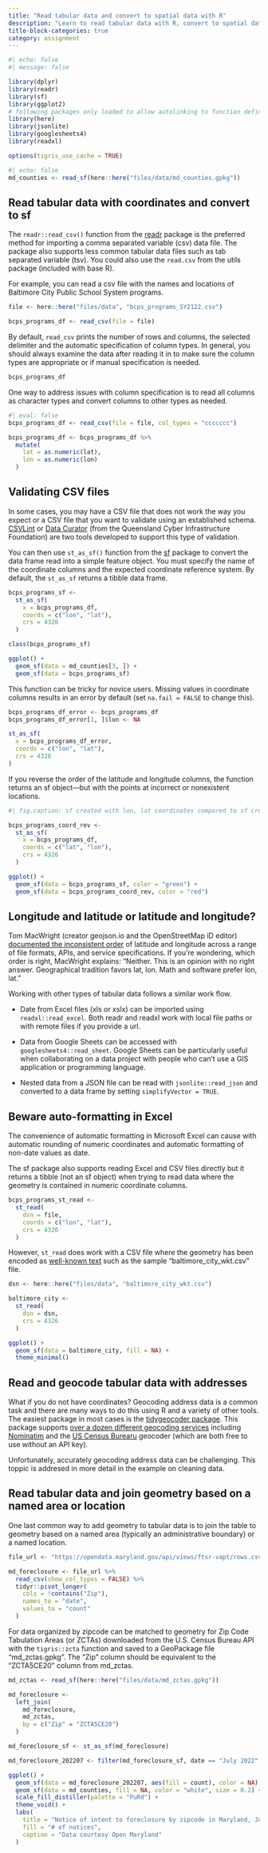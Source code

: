 ```yaml
---
title: "Read tabular data and convert to spatial data with R"
description: "Learn to read tabular data with R, convert to spatial data with the sf package, and clean data with the dplyr and tidy packages."
title-block-categories: true
category: assignment
---
```


```r
#| echo: false
#| message: false

library(dplyr)
library(readr)
library(sf)
library(ggplot2)
# following packages only loaded to allow autolinking to function definitions
library(here)
library(jsonlite)
library(googlesheets4)
library(readxl)

options(tigris_use_cache = TRUE)
```

```r
#| echo: false
md_counties <- read_sf(here::here("files/data/md_counties.gpkg"))
```

## Read tabular data with coordinates and convert to sf

The `readr::read_csv()` function from the [readr](https://readr.tidyverse.org/) package is the preferred method for importing a comma separated variable (csv) data file. The package also supports less common tabular data files such as tab separated variable (tsv). You could also use the `read.csv` from the utils package (included with base R).

For example, you can read a csv file with the names and locations of Baltimore City Public School System programs.

```r
file <- here::here("files/data", "bcps_programs_SY2122.csv")

bcps_programs_df <- read_csv(file = file)
```

By default, `read_csv` prints the number of rows and columns, the selected delimiter and the automatic specification of column types. In general, you should always examine the data after reading it in to make sure the column types are appropriate or if manual specification is needed.

```r
bcps_programs_df
```

One way to address issues with column specification is to read all columns as character types and convert columns to other types as needed.

```r
#| eval: false
bcps_programs_df <- read_csv(file = file, col_types = "ccccccc")

bcps_programs_df <- bcps_programs_df %>%
  mutate(
    lat = as.numeric(lat),
    lon = as.numeric(lon)
  )
```

::: {.callout-tip collapse="false" appearance="default" icon="true"}
## Validating CSV files

In some cases, you may have a CSV file that does not work the way you expect or a CSV file that you want to validate using an established schema. [CSVLint](https://csvlint.io/) or [Data Curator](https://github.com/qcif/data-curator) (from the Queensland Cyber Infrastructure Foundation) are two tools developed to support this type of validation.
:::

You can then use `st_as_sf()` function from the [sf](https://r-spatial.github.io/sf/) package to convert the data frame read into a simple feature object. You must specify the name of the coordinate columns and the expected coordinate reference system. By default, the `st_as_sf` returns a tibble data frame.

```r
bcps_programs_sf <-
  st_as_sf(
    x = bcps_programs_df,
    coords = c("lon", "lat"),
    crs = 4326
  )

class(bcps_programs_sf)
```

```r
ggplot() +
  geom_sf(data = md_counties[3, ]) +
  geom_sf(data = bcps_programs_sf)
```

This function can be tricky for novice users. Missing values in coordinate columns results in an error by default (set `na.fail = FALSE` to change this).

```r
bcps_programs_df_error <- bcps_programs_df
bcps_programs_df_error[1, ]$lon <- NA

st_as_sf(
  x = bcps_programs_df_error,
  coords = c("lon", "lat"),
  crs = 4326
)
```

If you reverse the order of the latitude and longitude columns, the function returns an sf object---but with the points at incorrect or nonexistent locations.

```r
#| fig.caption: sf created with lon, lat coordinates compared to sf created with reversed lat, lon values

bcps_programs_coord_rev <-
  st_as_sf(
    x = bcps_programs_df,
    coords = c("lat", "lon"),
    crs = 4326
  )

ggplot() +
  geom_sf(data = bcps_programs_sf, color = "green") +
  geom_sf(data = bcps_programs_coord_rev, color = "red")
```

::: {.callout-note collapse="true" appearance="default" icon="true"}
## Longitude and latitude or latitude and longitude?

Tom MacWright (creator geojson.io and the OpenStreetMap iD editor) [documented the inconsistent order](https://macwright.com/lonlat/) of latitude and longitude across a range of file formats, APIs, and service specifications. If you're wondering, which order is right, MacWright explains: "Neither. This is an opinion with no right answer. Geographical tradition favors lat, lon. Math and software prefer lon, lat."
:::

Working with other types of tabular data follows a similar work flow.

-   Date from Excel files (xls or xslx) can be imported using `readxl::read_excel`. Both readr and readxl work with local file paths or with remote files if you provide a url.

-   Data from Google Sheets can be accessed with `googlesheets4::read_sheet`. Google Sheets can be particularly useful when collaborating on a data project with people who can't use a GIS application or programming language.

-   Nested data from a JSON file can be read with `jsonlite::read_json` and converted to a data frame by setting `simplifyVector = TRUE`.

::: {.callout-warning collapse="false" appearance="default" icon="true"}
## Beware auto-formatting in Excel

The convenience of automatic formatting in Microsoft Excel can cause with automatic rounding of numeric coordinates and automatic formatting of non-date values as date.
:::

The sf package also supports reading Excel and CSV files directly but it returns a tibble (not an sf object) when trying to read data where the geometry is contained in numeric coordinate columns.

```r
bcps_programs_st_read <-
  st_read(
    dsn = file,
    coords = c("lon", "lat"),
    crs = 4326
  )
```

However, `st_read` does work with a CSV file where the geometry has been encoded as [well-known text](https://en.wikipedia.org/wiki/Well-known_text_representation_of_geometry) such as the sample "baltimore_city_wkt.csv" file.

```r
dsn <- here::here("files/data", "baltimore_city_wkt.csv")

baltimore_city <-
  st_read(
    dsn = dsn,
    crs = 4326
  )

ggplot() +
  geom_sf(data = baltimore_city, fill = NA) +
  theme_minimal()
```

## Read and geocode tabular data with addresses

What if you do not have coordinates? Geocoding address data is a common task and there are many ways to do this using R and a variety of other tools. The easiest package in most cases is the [tidygeocoder package](https://jessecambon.github.io/tidygeocoder/). This package supports [over a dozen different geocoding services](https://jessecambon.github.io/tidygeocoder/articles/geocoder_services.html) including [Nominatim](https://nominatim.org) and the [US Census Burearu](https://geocoding.geo.census.gov/) geocoder (which are both free to use without an API key).

Unfortunately, accurately geocoding address data can be challenging. This toppic is addresed in more detail in the example on cleaning data.

## Read tabular data and join geometry based on a named area or location

One last common way to add geometry to tabular data is to join the table to geometry based on a named area (typically an administrative boundary) or a named location.

```r
file_url <- "https://opendata.maryland.gov/api/views/ftsr-vapt/rows.csv"

md_foreclosure <- file_url %>%
  read_csv(show_col_types = FALSE) %>%
  tidyr::pivot_longer(
    cols = !contains("Zip"),
    names_to = "date",
    values_to = "count"
  )
```

For data organized by zipcode can be matched to geometry for Zip Code Tabulation Areas (or ZCTAs) downloaded from the U.S. Census Bureau API with the `tigris::zcta` function and saved to a GeoPackage file "md_zctas.gpkg". The "Zip" column should be equivalent to the "ZCTA5CE20" column from md_zctas.

```r
md_zctas <- read_sf(here::here("files/data/md_zctas.gpkg"))

md_foreclosure <-
  left_join(
    md_foreclosure,
    md_zctas,
    by = c("Zip" = "ZCTA5CE20")
  )

md_foreclosure_sf <- st_as_sf(md_foreclosure)

md_foreclosure_202207 <- filter(md_foreclosure_sf, date == "July 2022")

ggplot() +
  geom_sf(data = md_foreclosure_202207, aes(fill = count), color = NA) +
  geom_sf(data = md_counties, fill = NA, color = "white", size = 0.2) +
  scale_fill_distiller(palette = "PuRd") +
  theme_void() +
  labs(
    title = "Notice of intent to foreclosure by zipcode in Maryland, July 2022",
    fill = "# of notices",
    caption = "Data courtesy Open Maryland"
  )
```
